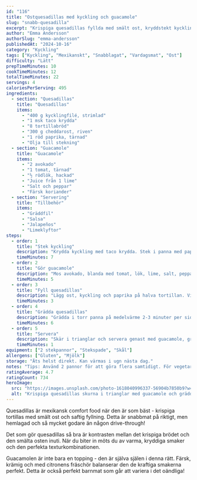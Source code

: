 ```yaml
---
id: "116"
title: "Ostquesadillas med kyckling och guacamole"
slug: "snabb-quesadilla"
excerpt: "Krispiga quesadillas fyllda med smält ost, kryddstekt kyckling och färsk guacamole. Snabblagat tex-mex på 20 minuter!"
author: "Emma Andersson"
authorSlug: "emma-andersson"
publishedAt: "2024-10-16"
category: "Kyckling"
tags: ["Kyckling", "Mexikanskt", "Snabblagat", "Vardagsmat", "Ost"]
difficulty: "Lätt"
prepTimeMinutes: 10
cookTimeMinutes: 12
totalTimeMinutes: 22
servings: 4
caloriesPerServing: 495
ingredients:
  - section: "Quesadillas"
    title: "Quesadillas"
    items:
      - "400 g kycklingfilé, strimlad"
      - "1 msk taco krydda"
      - "8 tortillabröd"
      - "300 g cheddarost, riven"
      - "1 röd paprika, tärnad"
      - "Olja till stekning"
  - section: "Guacamole"
    title: "Guacamole"
    items:
      - "2 avokado"
      - "1 tomat, tärnad"
      - "½ rödlök, hackad"
      - "Juice från 1 lime"
      - "Salt och peppar"
      - "Färsk koriander"
  - section: "Servering"
    title: "Tillbehör"
    items:
      - "Gräddfil"
      - "Salsa"
      - "Jalapeños"
      - "Limeklyftor"
steps:
  - order: 1
    title: "Stek kyckling"
    description: "Krydda kyckling med taco krydda. Stek i panna med paprika i 6-7 minuter tills genomstekt."
    timeMinutes: 7
  - order: 2
    title: "Gör guacamole"
    description: "Mos avokado, blanda med tomat, lök, lime, salt, peppar och koriander."
    timeMinutes: 5
  - order: 3
    title: "Fyll quesadillas"
    description: "Lägg ost, kyckling och paprika på halva tortillan. Vik ihop."
    timeMinutes: 3
  - order: 4
    title: "Grädda quesadillas"
    description: "Grädda i torr panna på medelvärme 2-3 minuter per sida tills gyllene och osten smält. Tryck ner lätt med stekspade."
    timeMinutes: 6
  - order: 5
    title: "Servera"
    description: "Skär i trianglar och servera genast med guacamole, gräddfil och salsa."
    timeMinutes: 1
equipment: ["2 stekpannor", "Stekspade", "Skål"]
allergens: ["Gluten", "Mjölk"]
storage: "Äts helst direkt. Kan värmas i ugn nästa dag."
notes: "Tips: Använd 2 pannor för att göra flera samtidigt. För vegetarisk: Byt kyckling mot svarta bönor. Pressa quesadillan med en tyngd (t.ex. mindre panna) för extra krispighet!"
ratingAverage: 4.7
ratingCount: 734
heroImage:
  src: "https://images.unsplash.com/photo-1618040996337-56904b7850b9?w=1200&q=80"
  alt: "Krispiga quesadillas skurna i trianglar med guacamole och gräddfil"
---
```


Quesadillas är mexikansk comfort food när den är som bäst - krispiga tortillas med smält ost och saftig fyllning. Detta är snabbmat på riktigt, men hemlagad och så mycket godare än någon drive-through!

Det som gör quesadillas så bra är kontrasten mellan det krispiga brödet och den smälta osten inuti. När du biter in möts du av varma, kryddiga smaker och den perfekta texturkombinationen.

Guacamolen är inte bara en topping - den är själva själen i denna rätt. Färsk, krämig och med citronens fräschör balanserar den de kraftiga smakerna perfekt. Detta är också perfekt barnmat som går att variera i det oändliga!

